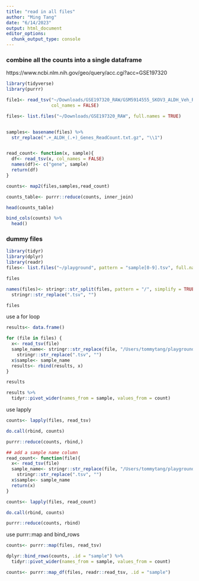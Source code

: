 ```yaml
---
title: "read in all files"
author: "Ming Tang"
date: "6/14/2023"
output: html_document
editor_options: 
  chunk_output_type: console
---
```


### combine all the counts into a single dataframe

https://www.ncbi.nlm.nih.gov/geo/query/acc.cgi?acc=GSE197320

```r
library(tidyverse)
library(purrr)

file1<- read_tsv("~/Downloads/GSE197320_RAW/GSM5914555_SKOV3_ALDH_Veh_Rep1_Genes_ReadCount.txt.gz",
                 col_names = FALSE)

files<- list.files("~/Downloads/GSE197320_RAW", full.names = TRUE)


samples<- basename(files) %>%
  str_replace(".+_ALDH_(.+)_Genes_ReadCount.txt.gz", "\\1")


read_count<- function(x, sample){
  df<- read_tsv(x, col_names = FALSE)
  names(df)<- c("gene", sample)
  return(df)
}

counts<- map2(files,samples,read_count)

counts_table<- purrr::reduce(counts, inner_join) 

head(counts_table)
```



```r
bind_cols(counts) %>%
  head()

```

### dummy files


```r
library(tidyr)
library(dplyr)
library(readr)
files<- list.files("~/playground", pattern = "sample[0-9].tsv", full.name=TRUE)

files

names(files)<- stringr::str_split(files, pattern = "/", simplify = TRUE)[, 5] %>%
  stringr::str_replace(".tsv", "")

files
```

use a for loop

```r
results<- data.frame()

for (file in files) {
  x<- read_tsv(file)
  sample_name<- stringr::str_replace(file, "/Users/tommytang/playground/", "") %>%
    stringr::str_replace(".tsv", "")
  x$sample<- sample_name
  results<- rbind(results, x)
}

results

results %>%
  tidyr::pivot_wider(names_from = sample, values_from = count)
```


use lapply

```r
counts<- lapply(files, read_tsv)

do.call(rbind, counts)

purrr::reduce(counts, rbind,)

## add a sample name column
read_count<- function(file){
  x<- read_tsv(file)
  sample_name<- stringr::str_replace(file, "/Users/tommytang/playground/", "") %>%
    stringr::str_replace(".tsv", "")
  x$sample<- sample_name
  return(x)
}

counts<- lapply(files, read_count)

do.call(rbind, counts)

purrr::reduce(counts, rbind)

```

use purrr::map and bind_rows 
```r
counts<- purrr::map(files, read_tsv)

dplyr::bind_rows(counts, .id = "sample") %>%
  tidyr::pivot_wider(names_from = sample, values_from = count)
```

```r
counts<- purrr::map_df(files, readr::read_tsv, .id = "sample")
```

